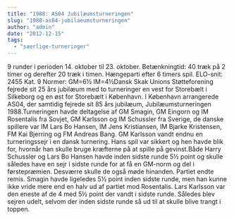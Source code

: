 ```yaml
---
title: "1988: AS04 Jubilæumsturneringen"
slug: "1988-as04-jubilaeumsturneringen"
author: "admin"
date: "2012-12-15"
tags: 
  - "saerlige-turneringer"
---
```


9 runder i perioden 14. oktober til 23. oktober. Bet&aelig;nkningtid: 40 tr&aelig;k p&aring; 2 timer og derefter 20 tr&aelig;k i timen. H&aelig;ngeparti efter 6 timers spil. ELO-snit: 2455 Kat. 9 Normer: GM=6&frac12; IM=4&frac12;Dansk Skak Unions St&oslash;tteforening fejrede sit 25 &aring;rs jubil&aelig;um med to turneringer en vest for Storeb&aelig;lt i Silkeborg og en &oslash;st for Storeb&aelig;lt i K&oslash;benhavn. I K&oslash;benhavn arrangerede AS04, der samtidig fejrede sit 85 &aring;rs jubil&aelig;um, Jubil&aelig;umsturneringen 1988.Turneringen havde deltagelse af GM Smagin, GM Eingorn og IM Rosentalis fra Sovjet, GM Karlsson og IM Schussler fra Sverige, de danske spillere var IM Lars Bo Hansen, IM Jens Kristiansen, IM Bjarke Kristensen, FM Kai Bjerring og FM Andreas Bang. GM Karlsson vandt endnu en turneringssejr i en dansk turnering. Hans spil var sikkert og hen havde blik for, hvorn&aring;r han skulle bruge kr&aelig;fterne p&aring; at spille p&aring; gevinst.B&aring;de Harry Schussler og Lars Bo Hansen havde inden sidste runde 5&frac12; point og skulle s&aring;ledes have en sejr i sidste runde for at f&aring; en GM-norm og del i f&oslash;rstepr&aelig;mien. Desv&aelig;rre skulle de ogs&aring; m&oslash;de hinanden. Partiet endte remis. Smagin havde ligeledes 5&frac12; point inden sidste runde, men han kunne ikke vride mere end en halv ud af partiet mod Rosentalis. Lars Karlsson var den eneste af de 4 med 5&frac12; point der vandt i sidste runde. S&aring;ledes blev sejren udelt, selvom der inden sidste runde s&aring; ud til at skulle blive trangt i toppen.